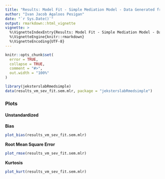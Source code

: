 ```yaml
---
title: "Results: Model Fit - Simple Mediation Model - Data Generated from a Nonnormal Distribution (Vale and Maurelli (1983) - Skewness = 3, Kurtosis = 21) - Complete Data - Structural Equation Modeling"
author: "Ivan Jacob Agaloos Pesigan"
date: "`r Sys.Date()`"
output: rmarkdown::html_vignette
vignette: >
  %\VignetteIndexEntry{Results: Model Fit - Simple Mediation Model - Data Generated from a Nonnormal Distribution (Vale and Maurelli (1983) - Skewness = 3, Kurtosis = 21) - Complete Data - Structural Equation Modeling}
  %\VignetteEngine{knitr::rmarkdown}
  %\VignetteEncoding{UTF-8}
---
```


```r
knitr::opts_chunk$set(
  error = TRUE,
  collapse = TRUE,
  comment = "#>",
  out.width = "100%"
)
```

```r
library(jeksterslabRmedsimple)
data(results_vm_sev_fit.sem.mlr, package = "jeksterslabRmedsimple")
```

### Plots

#### Unstandardized

**Bias**

```r
plot_bias(results_vm_sev_fit.sem.mlr)
```

**Root Mean Square Error**

```r
plot_rmse(results_vm_sev_fit.sem.mlr)
```

**Kurtosis**

```r
plot_kurt(results_vm_sev_fit.sem.mlr)
```
